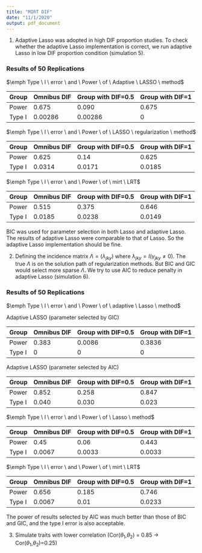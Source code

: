 ```yaml
---
title: "MIRT DIF"
date: "11/1/2020"
output: pdf_document
---
```


1. Adaptive Lasso was adopted in high DIF proportion studies. To check whether the adaptive Lasso implementation is correct, we run adaptive Lasso in low DIF proportion condition (simulation 5).


### Results of 50 Replications

$\emph Type \ I \ error \ and \ Power \ of \ Adaptive \ LASSO \ method$

Group | Omnibus DIF| Group with DIF=0.5| Group with DIF=1| 
------|------|------|------|
Power| 0.675 | 0.090 | 0.675 |
Type I| 0.00286 | 0.00286 | 0 |

$\emph Type \ I \ error \ and \ Power \ of \ LASSO \ regularization \ method$

Group | Omnibus DIF| Group with DIF=0.5| Group with DIF=1| 
------|------|------|------|
Power| 0.625 | 0.14 | 0.625 |
Type I| 0.0314 | 0.0171 | 0.0185 |

$\emph Type \ I \ error \ and \ Power \ of \ mirt \ LRT$

Group | Omnibus DIF| Group with DIF=0.5| Group with DIF=1| 
------|------|------|------|
Power| 0.515 | 0.375 | 0.646 |
Type I| 0.0185 | 0.0238 | 0.0149 |

BIC was used for parameter selection in both Lasso and adaptive Lasso. The results of adaptive Lasso were comparable to that of Lasso. So the adaptive Lasso implementation should be fine.


2. Defining the incidence matrix $\Lambda=(\lambda_{jky})$ where $\lambda_{jky}=I(\gamma_{jky}\neq0)$. The true $\Lambda$ is on the solution path of regularization methods. But BIC and GIC would select more sparse $\Lambda$. We try to use AIC to reduce penalty in adaptive Lasso (simulation 6).

### Results of 50 Replications

$\emph Type \ I \ error \ and \ Power \ of \ adaptive \ Lasso \ method$

Adaptive LASSO (parameter selected by GIC)

Group | Omnibus DIF| Group with DIF=0.5| Group with DIF=1| 
------|------|------|------|
Power| 0.383 | 0.0086 | 0.3836 |
Type I| 0 | 0 | 0 |

Adaptive LASSO (parameter selected by AIC)

Group | Omnibus DIF| Group with DIF=0.5| Group with DIF=1| 
------|------|------|------|
Power| 0.852 | 0.258 | 0.847 |
Type I| 0.040 | 0.030 | 0.023 |


$\emph Type \ I \ error \ and \ Power \ of \ Lasso \ method$

Group | Omnibus DIF| Group with DIF=0.5| Group with DIF=1| 
------|------|------|------|
Power| 0.45 | 0.06 | 0.443 |
Type I| 0.0067 | 0.0033 | 0.0033 |

$\emph Type \ I \ error \ and \ Power \ of \ mirt \ LRT$

Group | Omnibus DIF| Group with DIF=0.5| Group with DIF=1| 
------|------|------|------|
Power| 0.656 | 0.185 | 0.746 |
Type I| 0.0067 | 0.01 | 0.0233 |

The power of results selected by AIC was much better than those of BIC and GIC, and the type I error is also acceptable.

3. Simulate traits with lower correlation (Cor($\theta_1$,$\theta_2$) = 0.85 -> Cor($\theta_1$,$\theta_2$)=0.25) 



